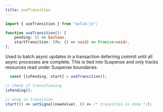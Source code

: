 ```yaml
---
title: useTransition
---
```


```ts
import { useTransition } from "solid-js";

function useTransition(): [
	pending: () => boolean,
	startTransition: (fn: () => void) => Promise<void>,
];
```

Used to batch async updates in a transaction deferring commit until all async processes are complete.
This is tied into Suspense and only tracks resources read under Suspense boundaries.

```ts
  const [isPending, start] = useTransition();

// check if transitioning
isPending();

// wrap in transition
start(() => setSignal(newValue), () => /* transition is done */);
```
